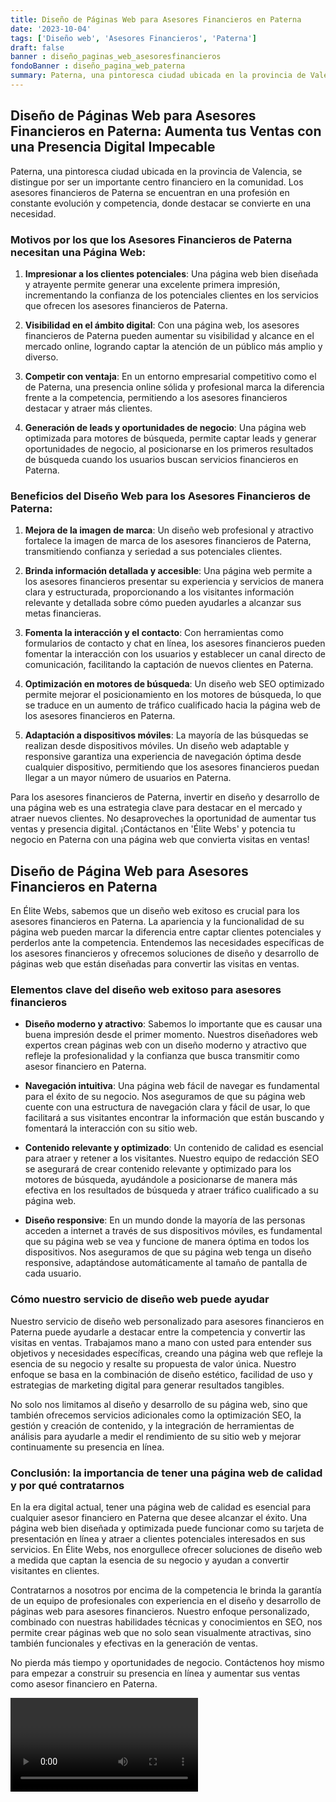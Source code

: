 ```yaml
---
title: Diseño de Páginas Web para Asesores Financieros en Paterna
date: '2023-10-04'
tags: ['Diseño web', 'Asesores Financieros', 'Paterna']
draft: false
banner : diseño_paginas_web_asesoresfinancieros
fondoBanner : diseño_pagina_web_paterna
summary: Paterna, una pintoresca ciudad ubicada en la provincia de Valencia, se distingue por ser un importante centro financiero en la comunidad. Los asesores financieros de Paterna se encuentran en una profesión en constante evolución y competencia, donde destacar se convierte en una necesidad.
---
```


## Diseño de Páginas Web para Asesores Financieros en Paterna: Aumenta tus Ventas con una Presencia Digital Impecable

Paterna, una pintoresca ciudad ubicada en la provincia de Valencia, se distingue por ser un importante centro financiero en la comunidad. Los asesores financieros de Paterna se encuentran en una profesión en constante evolución y competencia, donde destacar se convierte en una necesidad.

### Motivos por los que los Asesores Financieros de Paterna necesitan una Página Web:

1. **Impresionar a los clientes potenciales**: Una página web bien diseñada y atrayente permite generar una excelente primera impresión, incrementando la confianza de los potenciales clientes en los servicios que ofrecen los asesores financieros de Paterna.

2. **Visibilidad en el ámbito digital**: Con una página web, los asesores financieros de Paterna pueden aumentar su visibilidad y alcance en el mercado online, logrando captar la atención de un público más amplio y diverso.

3. **Competir con ventaja**: En un entorno empresarial competitivo como el de Paterna, una presencia online sólida y profesional marca la diferencia frente a la competencia, permitiendo a los asesores financieros destacar y atraer más clientes.

4. **Generación de leads y oportunidades de negocio**: Una página web optimizada para motores de búsqueda, permite captar leads y generar oportunidades de negocio, al posicionarse en los primeros resultados de búsqueda cuando los usuarios buscan servicios financieros en Paterna.

### Beneficios del Diseño Web para los Asesores Financieros de Paterna:

1. **Mejora de la imagen de marca**: Un diseño web profesional y atractivo fortalece la imagen de marca de los asesores financieros de Paterna, transmitiendo confianza y seriedad a sus potenciales clientes.

2. **Brinda información detallada y accesible**: Una página web permite a los asesores financieros presentar su experiencia y servicios de manera clara y estructurada, proporcionando a los visitantes información relevante y detallada sobre cómo pueden ayudarles a alcanzar sus metas financieras.

3. **Fomenta la interacción y el contacto**: Con herramientas como formularios de contacto y chat en línea, los asesores financieros pueden fomentar la interacción con los usuarios y establecer un canal directo de comunicación, facilitando la captación de nuevos clientes en Paterna.

4. **Optimización en motores de búsqueda**: Un diseño web SEO optimizado permite mejorar el posicionamiento en los motores de búsqueda, lo que se traduce en un aumento de tráfico cualificado hacia la página web de los asesores financieros en Paterna.

5. **Adaptación a dispositivos móviles**: La mayoría de las búsquedas se realizan desde dispositivos móviles. Un diseño web adaptable y responsive garantiza una experiencia de navegación óptima desde cualquier dispositivo, permitiendo que los asesores financieros puedan llegar a un mayor número de usuarios en Paterna.

Para los asesores financieros de Paterna, invertir en diseño y desarrollo de una página web es una estrategia clave para destacar en el mercado y atraer nuevos clientes. No desaproveches la oportunidad de aumentar tus ventas y presencia digital. ¡Contáctanos en 'Élite Webs' y potencia tu negocio en Paterna con una página web que convierta visitas en ventas!

<GifSeo />

<Cta />

## Diseño de Página Web para Asesores Financieros en Paterna

En Élite Webs, sabemos que un diseño web exitoso es crucial para los asesores financieros en Paterna. La apariencia y la funcionalidad de su página web pueden marcar la diferencia entre captar clientes potenciales y perderlos ante la competencia. Entendemos las necesidades específicas de los asesores financieros y ofrecemos soluciones de diseño y desarrollo de páginas web que están diseñadas para convertir las visitas en ventas.

### Elementos clave del diseño web exitoso para asesores financieros

- **Diseño moderno y atractivo**: Sabemos lo importante que es causar una buena impresión desde el primer momento. Nuestros diseñadores web expertos crean páginas web con un diseño moderno y atractivo que refleje la profesionalidad y la confianza que busca transmitir como asesor financiero en Paterna.

- **Navegación intuitiva**: Una página web fácil de navegar es fundamental para el éxito de su negocio. Nos aseguramos de que su página web cuente con una estructura de navegación clara y fácil de usar, lo que facilitará a sus visitantes encontrar la información que están buscando y fomentará la interacción con su sitio web.

- **Contenido relevante y optimizado**: Un contenido de calidad es esencial para atraer y retener a los visitantes. Nuestro equipo de redacción SEO se asegurará de crear contenido relevante y optimizado para los motores de búsqueda, ayudándole a posicionarse de manera más efectiva en los resultados de búsqueda y atraer tráfico cualificado a su página web.

- **Diseño responsive**: En un mundo donde la mayoría de las personas acceden a internet a través de sus dispositivos móviles, es fundamental que su página web se vea y funcione de manera óptima en todos los dispositivos. Nos aseguramos de que su página web tenga un diseño responsive, adaptándose automáticamente al tamaño de pantalla de cada usuario.

### Cómo nuestro servicio de diseño web puede ayudar

Nuestro servicio de diseño web personalizado para asesores financieros en Paterna puede ayudarle a destacar entre la competencia y convertir las visitas en ventas. Trabajamos mano a mano con usted para entender sus objetivos y necesidades específicas, creando una página web que refleje la esencia de su negocio y resalte su propuesta de valor única. Nuestro enfoque se basa en la combinación de diseño estético, facilidad de uso y estrategias de marketing digital para generar resultados tangibles.

No solo nos limitamos al diseño y desarrollo de su página web, sino que también ofrecemos servicios adicionales como la optimización SEO, la gestión y creación de contenido, y la integración de herramientas de análisis para ayudarle a medir el rendimiento de su sitio web y mejorar continuamente su presencia en línea.

### Conclusión: la importancia de tener una página web de calidad y por qué contratarnos

En la era digital actual, tener una página web de calidad es esencial para cualquier asesor financiero en Paterna que desee alcanzar el éxito. Una página web bien diseñada y optimizada puede funcionar como su tarjeta de presentación en línea y atraer a clientes potenciales interesados en sus servicios. En Élite Webs, nos enorgullece ofrecer soluciones de diseño web a medida que captan la esencia de su negocio y ayudan a convertir visitantes en clientes.

Contratarnos a nosotros por encima de la competencia le brinda la garantía de un equipo de profesionales con experiencia en el diseño y desarrollo de páginas web para asesores financieros. Nuestro enfoque personalizado, combinado con nuestras habilidades técnicas y conocimientos en SEO, nos permite crear páginas web que no solo sean visualmente atractivas, sino también funcionales y efectivas en la generación de ventas.

No pierda más tiempo y oportunidades de negocio. Contáctenos hoy mismo para empezar a construir su presencia en línea y aumentar sus ventas como asesor financiero en Paterna.

<Video />

<CtaBot job='Asesores Financieros' city='Paterna'/>

<Gmaps query='Paterna+españa+maps' />
